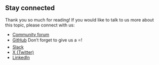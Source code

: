 ## Stay connected

Thank you so much for reading! If you would like to talk to us more about this topic, please connect with us:

- [Community forum](https://forum.weaviate.io)
- [GitHub](https://github.com/weaviate/weaviate) Don’t forget to give us a ⭐️!
- [Slack](https://weaviate.io/slack)
- [X (Twitter)](https://twitter.com/weaviate_io)
- [LinkedIn](https://www.linkedin.com/company/weaviate-io)


<GiscusBlogPostComment />
